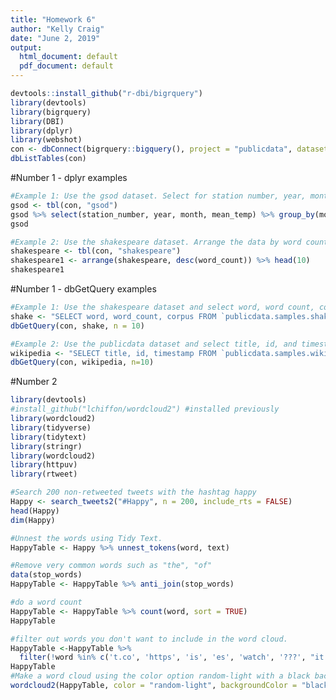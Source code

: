 ```yaml
---
title: "Homework 6"
author: "Kelly Craig"
date: "June 2, 2019"
output:
  html_document: default
  pdf_document: default
---
```


```r
devtools::install_github("r-dbi/bigrquery")
library(devtools)
library(bigrquery)
library(DBI)
library(dplyr)
library(webshot)
con <- dbConnect(bigrquery::bigquery(), project = "publicdata", dataset = "samples", billing = "my-project-st-242600")
dbListTables(con)
```

#Number 1 - dplyr examples
```r
#Example 1: Use the gsod dataset. Select for station number, year, month, and mean temp. Then group by month and how the top 10 rows.
gsod <- tbl(con, "gsod")
gsod %>% select(station_number, year, month, mean_temp) %>% group_by(month) %>% head(10)
gsod

#Example 2: Use the shakespeare dataset. Arrange the data by word count in descending order and how the top 10 rows. 
shakespeare <- tbl(con, "shakespeare")
shakespeare1 <- arrange(shakespeare, desc(word_count)) %>% head(10)
shakespeare1
```

#Number 1 - dbGetQuery examples
```r
#Example 1: Use the shakespeare dataset and select word, word count, corpus columns. Print 10 rows.
shake <- "SELECT word, word_count, corpus FROM `publicdata.samples.shakespeare`"
dbGetQuery(con, shake, n = 10)

#Example 2: Use the publicdata dataset and select title, id, and timestamp. Print 10 rows. 
wikipedia <- "SELECT title, id, timestamp FROM `publicdata.samples.wikipedia`"
dbGetQuery(con, wikipedia, n=10)
```

#Number 2
```r
library(devtools)
#install_github("lchiffon/wordcloud2") #installed previously
library(wordcloud2) 
library(tidyverse)
library(tidytext)
library(stringr)
library(wordcloud2)
library(httpuv)
library(rtweet)
```

```r
#Search 200 non-retweeted tweets with the hashtag happy 
Happy <- search_tweets2("#Happy", n = 200, include_rts = FALSE)
head(Happy)
dim(Happy)

#Unnest the words using Tidy Text.
HappyTable <- Happy %>% unnest_tokens(word, text)

#Remove very common words such as "the", "of"
data(stop_words)
HappyTable <- HappyTable %>% anti_join(stop_words)

#do a word count
HappyTable <- HappyTable %>% count(word, sort = TRUE)
HappyTable

#filter out words you don't want to include in the word cloud. 
HappyTable <-HappyTable %>% 
  filter(!word %in% c('t.co', 'https', 'is', 'es', 'watch', '???', "it's", 'el', 'en', 'the','je', 'ep', 'week', 'amp'))
HappyTable
#Make a word cloud using the color option random-light with a black background. 
wordcloud2(HappyTable, color = "random-light", backgroundColor = "black")
```


